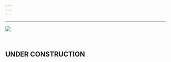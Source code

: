```yaml
---
---
---
```

---

<link rel="stylesheet" href="styles.css" type="text/css">

<img src="files/milford_sound.jpg">

<br>

<h2> UNDER CONSTRUCTION </h2>